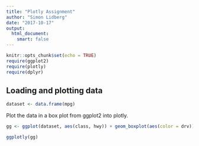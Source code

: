 ```yaml
---
title: "Plotly Assignment"
author: "Simon Lidberg"
date: "2017-10-17"
output: 
  html_document:
    smart: false
---
```


```r
knitr::opts_chunk$set(echo = TRUE)
require(ggplot2)
require(plotly)
require(dplyr)
```

## Loading and plotting data
```r
dataset <- data.frame(mpg)
```
Plot the data in a box plot from ggplot2 into plotly.

```r
gg <- ggplot(dataset, aes(class, hwy)) + geom_boxplot(aes(color = drv))

ggplotly(gg)
```